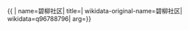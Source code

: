 {{ {{{1|PRC admin/showdata}}}|
name=碧柳社区|
title=|
wikidata-original-name=碧柳社区|
wikidata=q96788796|
arg={{{arg|}}}}}